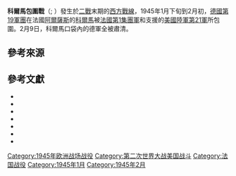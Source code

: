 {{Infobox military conflict
|conflict=科爾馬包圍戰
|partof=[[第二次世界大戰|第二次世界大戰]]
|image=File:"Two smiling French soldiers fill the hands of American soldiers with candy, in Rouffach, France, after the closing of t - NARA - 531247.jpg
|caption=1945年2月法軍和美軍在[[魯發克|魯發克]]會師
|date=1945年1月20日-2月9日
|place=[[法國|法國]][[阿爾薩斯|阿爾薩斯]][[科爾馬|科爾馬]]周圍
|coordinates={{coord |48|4|50|N|7|21|36|E|type:event_region:FR-68_scale:50000|name =Colmar| display=inline,title}}
|result=法美聯軍勝利
|combatant1={{flagicon|France}} [[法蘭西共和國臨時政府|法國]]<br/>{{flag |United States|1912}}
|combatant2={{flagcountry|Nazi Germany}}
|commander1={{flagicon|France}} [[讓·德·拉特爾·德·塔西尼|拉特爾·德·塔西尼]]
|commander2={{flagicon |Nazi Germany}} {{le|齊格菲·拉斯普|Siegfried Rasp}}
|strength1=最初：<br>5個法軍步兵師<br>2個法軍裝甲師<br>2個美軍步兵師<br>增援部隊：<br>1個法軍裝甲師<br>1個美軍裝甲師<br>1個美軍步兵師
|strength2=7個步兵師<br/>1個山地師<br>1個裝甲旅
|casualties1= {{flagicon|France}}: 13,390人<ref>De Lattre, p. 398</ref><br/>{{flagicon |United States|1912}}: 8,000人<ref>Clarke and Smith, p. 556</ref>
|casualties2=最少為22,000人;可能為38,500人<ref>Clarke and Smith, p. 556–557.</ref>}}
{{Campaignbox Western Front (World War II)}}
{{Campaignbox Western Europe 1944-1945|nocat}}
{{Campaignbox 自由法國在第二次世界大戰期間的軍事行動}}

'''科爾馬包圍戰'''（{{lang-fr|'''Poche de Colmar'''}};{{lang-de|'''Brückenkopf Elsaß'''}} ）發生於[[二戰|二戰]]末期的[[西方戰線_(第二次世界大戰)|西方戰線]]，1945年1月下旬到2月初，[[德國第19軍團|德國第19軍團]]在法國[[阿爾薩斯|阿爾薩斯]]的[[科爾馬|科爾馬]]被[[法國第1集團軍|法國第1集團軍]]和支援的[[美國陸軍第21軍|美國陸軍第21軍]]所包圍。2月9日，科爾馬口袋內的德軍全被肅清。

==參考來源==
{{reflist}}
==參考文獻==
{{refbegin}}
*{{cite web |url=http://boards.law.af.mil/ARMY/BCMR/CY2004/2004102162C070208.doc |title=Record of Proceedings |publisher=United States Army Board for Correction of Military Records |format=DOC |access-date=4 June 2012 |archive-url=https://web.archive.org/web/20140223115247/http://boards.law.af.mil/ARMY/BCMR/CY2004/2004102162C070208.doc |archive-date=23 February 2014 |url-status=dead}}
*{{cite book |last=Boussard |first=Leon |title=La 1re D.F.L.: épopée d'une reconquête juin 1940-mai 1945 |location=Bobigny (Seine) |publisher=L'Imprimerie de Bobigny |year=1946 |language=fr |oclc=11648496}}
*{{cite book |last1=Clarke |first1=Jeffrey J |last2=Smith |first2=Robert Ross |series=United States Army in World War II |title=Riviera to the Rhine |location=Washington |publisher=Center of Military History, United States Army |year=1993 |isbn=0-16-025966-5 |url=http://history.army.mil/html/books/007/7-10-1/index.html}}
*{{cite book |last=Gaujac |first=Paul |title=L'Armée de la Victoire |volume=IV |location=Paris |publisher=Charles-Lavauzelle |year=1986 |isbn=2-7025-0144-3 |language=fr}}
*{{cite book |last=De Lattre de Tassigny |first=Jean |title=The History of the French First Army |location=London |publisher=George Allen and Unwin |year=1952 |oclc=1283474}}
*{{cite book |last=Weigley |first=Russell F |title=Eisenhower's lieutenants : the campaign of France and Germany, 1944-1945 |url=https://archive.org/details/eisenhowerslieut0000weig |location=Bloomington |publisher=Indiana University Press |year=1981 |isbn=0-253-13333-5 |orig-year=1974}}
*{{cite book |last=Williams |first=Mary H. (compiler) |series=United States Army in World War II |title=Chronology 1941 - 1945 |location=Washington |publisher=Center of Military History, U.S. Army |year=1994 |orig-year=1960 |url=https://history.army.mil/html/books/011/11-1/CMH_Pub_11-1.pdf}}
{{refend}}
{{第二次世界大戰}}
[[Category:1945年欧洲战场战役|Category:1945年欧洲战场战役]]
[[Category:第二次世界大战美国战斗|Category:第二次世界大战美国战斗]]
[[Category:法国战役|Category:法国战役]]
[[Category:1945年1月|Category:1945年1月]]
[[Category:1945年2月|Category:1945年2月]]